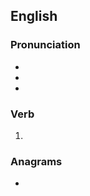 ==English==

===Pronunciation===
* {{IPA|en|/dɪst/}}
* {{rhymes|en|ɪst|s=1}}
* {{audio|en|LL-Q1860 (eng)-I learned some phrases-dissed.wav|Audio (UK)}}

===Verb===
{{head|en|verb form}}

# {{en-past of|diss}}

===Anagrams===
* {{anagrams|en|a=ddeiss|desids}}
